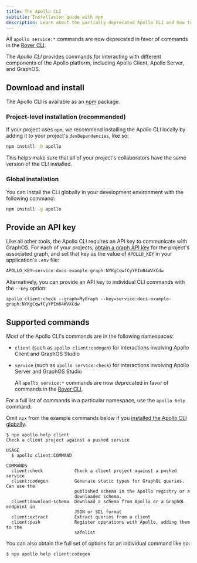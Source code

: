 ```yaml
---
title: The Apollo CLI
subtitle: Installation guide with npm
description: Learn about the partially deprecated Apollo CLI and how to install it.
---
```


<Caution>

All `apollo service:*` commands are now deprecated in favor of commands in the [Rover CLI](/rover/).

</Caution>

The _Apollo CLI_ provides commands for interacting with different components of the Apollo platform, including Apollo Client, Apollo Server, and GraphOS.

## Download and install

The Apollo CLI is available as an [npm](https://www.npmjs.com/get-npm) package.

### Project-level installation (recommended)

If your project uses `npm`, we recommend installing the Apollo CLI locally by adding it to your project's `devDependencies`, like so:

```bash
npm install -D apollo
```

This helps make sure that all of your project's collaborators have the same version of the CLI installed.

### Global installation

You can install the CLI globally in your development environment with the following command:

```bash
npm install -g apollo
```

## Provide an API key

Like all other tools, the Apollo CLI requires an API key to communicate with GraphOS. For each of your projects, [obtain a graph API key](/graphos/api-keys/#graph-api-keys) for the project's associated graph, and set that key as the value of `APOLLO_KEY` in your application's `.env` file:

```js title=".env"
APOLLO_KEY=service:docs-example-graph:NYKgCqwfCyYPIm84WVXCdw
```

Alternatively, you can provide an API key to individual CLI commands with the `--key` option:

```
apollo client:check --graph=MyGraph --key=service:docs-example-graph:NYKgCqwfCyYPIm84WVXCdw
```

## Supported commands

Most of the Apollo CLI's commands are in the following namespaces:

- `client` (such as `apollo client:codegen`) for interactions involving Apollo Client and GraphOS Studio
- `service` (such as `apollo service:check`) for interactions involving Apollo Server and GraphOS Studio
  
  <Caution>
  
  All `apollo service:*` commands are now deprecated in favor of commands in the [Rover CLI](/rover/).

  </Caution>

For a full list of commands in a particular namespace, use the `apollo help` command:

<Note>

Omit `npx` from the example commands below if you [installed the Apollo CLI globally](#global-installation).

</Note>

```
$ npx apollo help client
Check a client project against a pushed service

USAGE
  $ apollo client:COMMAND

COMMANDS
  client:check            Check a client project against a pushed service
  client:codegen          Generate static types for GraphQL queries. Can use the
                          published schema in the Apollo registry or a
                          downloaded schema.
  client:download-schema  Download a schema from Apollo or a GraphQL endpoint in
                          JSON or SDL format
  client:extract          Extract queries from a client
  client:push             Register operations with Apollo, adding them to the
                          safelist
```

You can also obtain the full set of options for an individual command like so:

```
$ npx apollo help client:codegen
```
